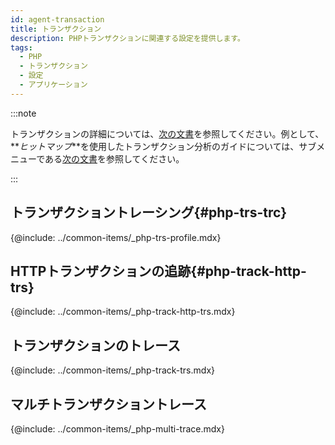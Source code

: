 ```yaml
---
id: agent-transaction
title: トランザクション
description: PHPトランザクションに関連する設定を提供します。
tags:
  - PHP
  - トランザクション
  - 設定
  - アプリケーション
---
```


:::note

トランザクションの詳細については、[次の文書](track-transactions-intro)を参照してください。例として、**_ヒットマップ_**を使用したトランザクション分析のガイドについては、サブメニューである[次の文書](trs-view)を参照してください。 

:::

## トランザクショントレーシング{#php-trs-trc}

{@include: ../common-items/_php-trs-profile.mdx}

## HTTPトランザクションの追跡{#php-track-http-trs}

{@include: ../common-items/_php-track-http-trs.mdx}

## トランザクションのトレース

{@include: ../common-items/_php-track-trs.mdx}

## マルチトランザクショントレース

{@include: ../common-items/_php-multi-trace.mdx}
